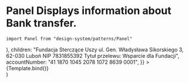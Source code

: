 
<Meta title="Patterns/Panel" component={Panel} />

# Panel Displays information about Bank transfer.

`import Panel from "design-system/patterns/Panel"`

<Canvas>
  <Story
    name="Simple Panel"
    args={{
      title: (
        <Title
          text="Przelew jednorazowy lub zlecenie stałe"
          iconStart="money"
          variant="h6"
          line={false}
        />
      ),
      children:
        "Fundacja Sterczące Uszy ul. Gen. Władysława Sikorskiego 3, 62-030 Luboń NIP 7831855392 Tytuł przelewu: Wsparcie dla Fundacji",
      accountNumber: "41 1870 1045 2078 1072 8639 0001",
    }}
  >
    {Template.bind()}
  </Story>
</Canvas>

<ArgsTable />

  <div
    style={{
      maxWidth: "400px",
    }}
  >
    <Panel {...args} />
  </div>
)
